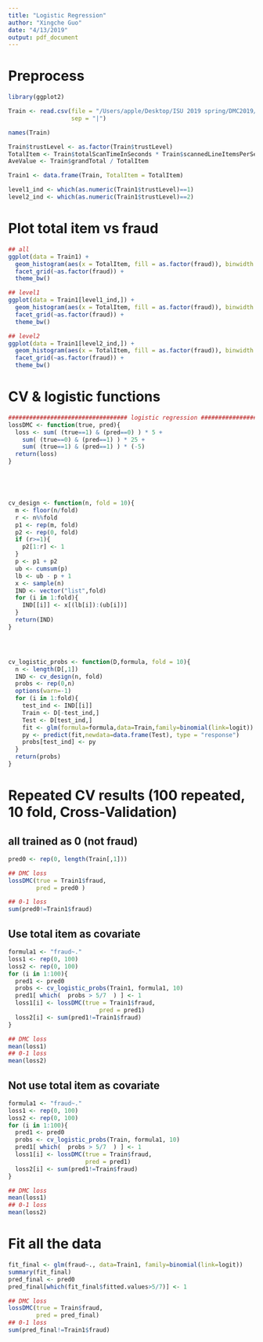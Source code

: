 ```yaml
---
title: "Logistic Regression"
author: "Xingche Guo"
date: "4/13/2019"
output: pdf_document
---
```


# Preprocess
```r
library(ggplot2)

Train <- read.csv(file = "/Users/apple/Desktop/ISU 2019 spring/DMC2019/DMC_2019_task/train.csv",
                  sep = "|")

names(Train)

Train$trustLevel <- as.factor(Train$trustLevel)
TotalItem <- Train$totalScanTimeInSeconds * Train$scannedLineItemsPerSecond
AveValue <- Train$grandTotal / TotalItem

Train1 <- data.frame(Train, TotalItem = TotalItem)

level1_ind <- which(as.numeric(Train1$trustLevel)==1)
level2_ind <- which(as.numeric(Train1$trustLevel)==2)
```



# Plot total item vs fraud
```r
## all
ggplot(data = Train1) + 
  geom_histogram(aes(x = TotalItem, fill = as.factor(fraud)), binwidth = 2, alpha = 0.8) + 
  facet_grid(~as.factor(fraud)) + 
  theme_bw()

## level1
ggplot(data = Train1[level1_ind,]) + 
  geom_histogram(aes(x = TotalItem, fill = as.factor(fraud)), binwidth = 2, alpha = 0.8) + 
  facet_grid(~as.factor(fraud)) + 
  theme_bw()

## level2
ggplot(data = Train1[level2_ind,]) + 
  geom_histogram(aes(x = TotalItem, fill = as.factor(fraud)), binwidth = 2, alpha = 0.8) + 
  facet_grid(~as.factor(fraud)) + 
  theme_bw()
```



# CV & logistic functions
```r
################################## logistic regression ####################################
lossDMC <- function(true, pred){
  loss <- sum( (true==1) & (pred==0) ) * 5 +
    sum( (true==0) & (pred==1) ) * 25 + 
    sum( (true==1) & (pred==1) ) * (-5)
  return(loss)
}





cv_design <- function(n, fold = 10){
  m <- floor(n/fold)
  r <- n%%fold
  p1 <- rep(m, fold)
  p2 <- rep(0, fold)
  if (r>=1){
    p2[1:r] <- 1
  }
  p <- p1 + p2
  ub <- cumsum(p)
  lb <- ub - p + 1
  x <- sample(n)
  IND <- vector("list",fold)
  for (i in 1:fold){
    IND[[i]] <- x[(lb[i]):(ub[i])]
  }
  return(IND)
}




cv_logistic_probs <- function(D,formula, fold = 10){
  n <- length(D[,1])
  IND <- cv_design(n, fold)
  probs <- rep(0,n)
  options(warn=-1) 
  for (i in 1:fold){
    test_ind <- IND[[i]]
    Train <- D[-test_ind,] 
    Test <- D[test_ind,] 
    fit <- glm(formula=formula,data=Train,family=binomial(link=logit))
    py <- predict(fit,newdata=data.frame(Test), type = "response")
    probs[test_ind] <- py
  }
  return(probs)
}
```





# Repeated CV results  (100 repeated, 10 fold, Cross-Validation)

## all trained as 0 (not fraud)
```r
pred0 <- rep(0, length(Train[,1]))

## DMC loss
lossDMC(true = Train1$fraud, 
        pred = pred0 )

## 0-1 loss
sum(pred0!=Train1$fraud)
```




## Use total item as covariate
```r
formula1 <- "fraud~."
loss1 <- rep(0, 100)
loss2 <- rep(0, 100)
for (i in 1:100){
  pred1 <- pred0 
  probs <- cv_logistic_probs(Train1, formula1, 10)
  pred1[ which(  probs > 5/7  ) ] <- 1
  loss1[i] <- lossDMC(true = Train1$fraud, 
                          pred = pred1)
  loss2[i] <- sum(pred1!=Train1$fraud)
}

## DMC loss
mean(loss1)
## 0-1 loss
mean(loss2)
```





## Not use total item as covariate
```r
formula1 <- "fraud~."
loss1 <- rep(0, 100)
loss2 <- rep(0, 100)
for (i in 1:100){
  pred1 <- pred0 
  probs <- cv_logistic_probs(Train, formula1, 10)
  pred1[ which(  probs > 5/7  ) ] <- 1
  loss1[i] <- lossDMC(true = Train$fraud, 
                      pred = pred1)
  loss2[i] <- sum(pred1!=Train$fraud)
}

## DMC loss
mean(loss1)
## 0-1 loss
mean(loss2)
```




# Fit all the data
```r
fit_final <- glm(fraud~., data=Train1, family=binomial(link=logit))
summary(fit_final)
pred_final <- pred0
pred_final[which(fit_final$fitted.values>5/7)] <- 1

## DMC loss
lossDMC(true = Train$fraud, 
        pred = pred_final)
## 0-1 loss
sum(pred_final!=Train1$fraud)
```

